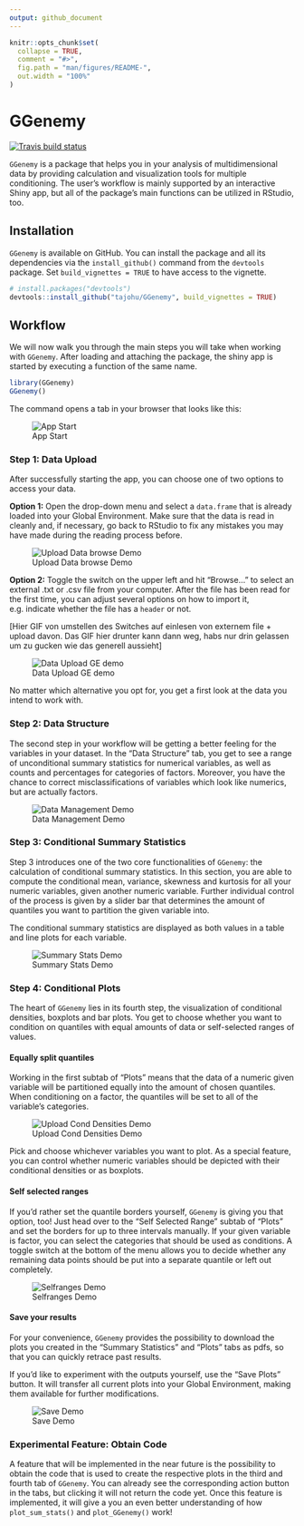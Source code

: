 ```yaml
---
output: github_document
---
```


<!-- README.md is generated from README.Rmd. Please edit that file -->

```r
knitr::opts_chunk$set(
  collapse = TRUE,
  comment = "#>",
  fig.path = "man/figures/README-",
  out.width = "100%"
)
```
# GGenemy

<!-- badges: start -->
  [![Travis build status](https://travis-ci.org/tajohu/GGenemy.svg?branch=master)](https://travis-ci.org/tajohu/GGenemy)
<!-- badges: end -->

`GGenemy` is a package that helps you in your analysis of multidimensional data by providing calculation and visualization tools for multiple conditioning. 
The user's workflow is mainly supported by an interactive Shiny app, but all of
the package's main functions can be utilized in RStudio, too. 

## Installation

`GGenemy` is available on GitHub. You can install the package and all its
dependencies via the `install_github()` command from the `devtools` package. Set `build_vignettes = TRUE` to have access to the vignette. 

``` r
# install.packages("devtools")
devtools::install_github("tajohu/GGenemy", build_vignettes = TRUE)
```

## Workflow

We will now walk you through the main steps you will take when working 
with `GGenemy`.
After loading and attaching the package, the shiny app is started by executing a 
function of the same name.

```r 
library(GGenemy)
GGenemy()
```
The command opens a tab in your browser that looks like this:

![App Start](images/app_start.png)

### Step 1: Data Upload

After successfully starting the app, you can choose one of two options to access your data.

**Option 1:** Open the drop-down menu and select a `data.frame` that is already loaded into your Global Environment. Make sure that the data is read in cleanly and, if necessary, go back to RStudio to fix any mistakes you may have made during the reading process before. 

![Upload Data browse Demo](images/data_upload_ge.gif)

**Option 2:** Toggle the switch on the upper left and hit "Browse..." to select an external .txt or .csv file from your computer. After the file has been read for the first time, you can adjust several options on how to import it, e.g. indicate whether the file has a `header` or not.

[Hier GIF von umstellen des Switches auf einlesen von externem file + upload davon. Das GIF hier drunter kann dann weg, habs nur drin gelassen um zu gucken wie das generell aussieht]

![Data Upload GE demo](images/data_upload_browse.gif)

No matter which alternative you opt for, you get a first look at the data you intend to work with. 

### Step 2: Data Structure

The second step in your workflow will be getting a better feeling for the variables in your dataset. In the "Data Structure" tab, you get to see a range of unconditional summary statistics for numerical variables, as well as counts and percentages for categories of factors. Moreover, you have the chance to correct misclassifications of variables which look like numerics, but are actually factors. 

![Data Management Demo](images/data_management.gif)

### Step 3: Conditional Summary Statistics

Step 3 introduces one of the two core functionalities of `GGenemy`: the calculation of conditional summary statistics. In this section, you are able to compute the conditional mean, variance, skewness and kurtosis for all your numeric variables,
given another numeric variable. Further individual control of the process is given by a slider bar that determines the amount of quantiles you want to partition the given variable into. 

The conditional summary statistics are displayed as both values in a table and line plots for each variable. 

![Summary Stats Demo](images/summary_stats.gif)

### Step 4: Conditional Plots

The heart of `GGenemy` lies in its fourth step, the visualization of conditional densities, boxplots and bar plots. You get to choose whether you want to condition on quantiles with equal amounts of data or self-selected ranges of values.

#### Equally split quantiles

Working in the first subtab of "Plots" means that the data of a numeric given variable will be partitioned equally into the amount of chosen quantiles. When conditioning on a factor, the quantiles will be set to all of the variable's categories. 

![Upload Cond Densities Demo](images/cond_densities.gif)

Pick and choose whichever variables you want to plot. As a special feature, you can control whether numeric variables should be depicted with their conditional densities or as boxplots. 

#### Self selected ranges

If you'd rather set the quantile borders yourself, `GGenemy` is giving you that option, too! Just head over to the "Self Selected Range" subtab of "Plots" and set the borders for up to three intervals manually. If your given variable is factor, you can select the categories that should be used as conditions. A toggle switch at the bottom of the menu allows you to decide whether any remaining data points should be put into a separate quantile or left out completely. 

![Selfranges Demo](images/Selfranges_gif.gif)

#### Save your results

For your convenience, `GGenemy` provides the possibility to download the plots you created in the "Summary Statistics" and "Plots" tabs as pdfs, so that you can quickly retrace past results.

If you'd like to experiment with the outputs yourself, use the "Save Plots" button. It will transfer all current plots into your Global Environment, making them available for further modifications.

![Save Demo](images/save_ggplot.gif)

### Experimental Feature: Obtain Code

A feature that will be implemented in the near future is the possibility to obtain the code that is used to create the respective plots in the third and fourth tab of `GGenemy`. You can already see the corresponding action button in the tabs, but clicking it will not return the code yet. Once this feature is implemented, it will give a you an even better understanding of how `plot_sum_stats()` and `plot_GGenemy()` work!
